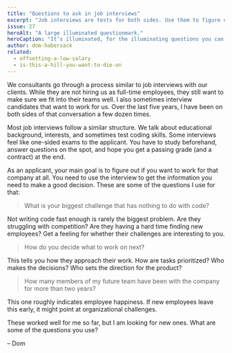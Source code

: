 ```yaml
---
title: "Questions to ask in job interviews"
excerpt: "Job interviews are tests for both sides. Use them to figure out if the company you are applying to is a place you really want to work at."
issue: 27
heroAlt: "A large illuminated questionmark."
heroCaption: "It’s illuminated, for the illuminating questions you can ask in interviews."
author: dom-habersack
related:
  - offsetting-a-low-salary
  - is-this-a-hill-you-want-to-die-on
---
```

We consultants go through a process similar to job interviews with our clients. While they are not hiring us as full-time employees, they still want to make sure we fit into their teams well. I also sometimes interview candidates that want to work for us. Over the last five years, I have been on both sides of that conversation a few dozen times.

Most job interviews follow a similar structure. We talk about educational background, interests, and sometimes test coding skills. Some interviews feel like one-sided exams to the applicant. You have to study beforehand, answer questions on the spot, and hope you get a passing grade (and a contract) at the end.

As an applicant, your main goal is to figure out if you want to work for that company at all. You need to use the interview to get the information you need to make a good decision. These are some of the questions I use for that:

> What is your biggest challenge that has nothing to do with code?

Not writing code fast enough is rarely the biggest problem. Are they struggling with competition? Are they having a hard time finding new employees? Get a feeling for whether their challenges are interesting to you.

> How do you decide what to work on next?

This tells you how they approach their work. How are tasks prioritized? Who makes the decisions? Who sets the direction for the product?

> How many members of my future team have been with the company for more than two years?

This one roughly indicates employee happiness. If new employees leave this early, it might point at organizational challenges.

These worked well for me so far, but I am looking for new ones. What are some of the questions you use?

– Dom​
